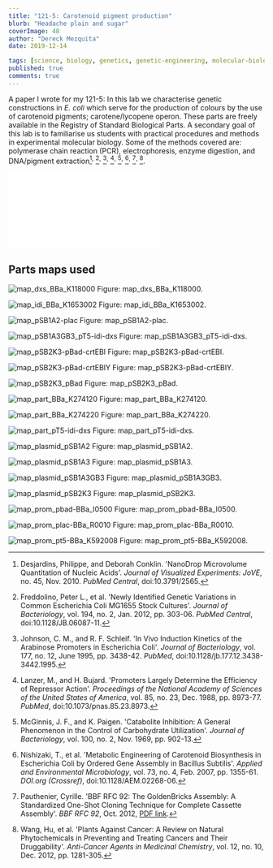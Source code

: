 ```yaml
---
title: "121-5: Carotenoid pigment production"
blurb: "Headache plain and sugar"
coverImage: 48
author: "Dereck Mezquita"
date: 2019-12-14

tags: [science, biology, genetics, genetic-engineering, molecular-biology]
published: true
comments: true
---
```


A paper I wrote for my 121-5: In this lab we characterise genetic constructions in *E. coli* which serve for the production of colours by the use of carotenoid pigments; carotene/lycopene operon. These parts are freely available in the Registry of Standard Biological Parts. A secondary goal of this lab is to familiarise us students with practical procedures and methods in experimental molecular biology. Some of the methods covered are: polymerase chain reaction (PCR), electrophoresis, enzyme digestion, and DNA/pigment extraction[^1]<sup>,</sup> [^2]<sup>,</sup> [^3]<sup>,</sup> [^4]<sup>,</sup> [^5]<sup>,</sup> [^6]<sup>,</sup> [^7]<sup>,</sup> [^8].

<embed src="/blog/20191214_121-5-carotenoid-pigment-production/20191215_dereck-demezquita_report.pdf" class="embed-pdf">

## Parts maps used

![map_dxs_BBa_K118000](/blog/20191214_121-5-carotenoid-pigment-production/maps/map_dxs_BBa_K118000.png)
Figure: map_dxs_BBa_K118000.

![map_idi_BBa_K1653002](/blog/20191214_121-5-carotenoid-pigment-production/maps/map_idi_BBa_K1653002.png)
Figure: map_idi_BBa_K1653002.

![map_pSB1A2-plac](/blog/20191214_121-5-carotenoid-pigment-production/maps/map_pSB1A2-plac.png)
Figure: map_pSB1A2-plac.

![map_pSB1A3GB3_pT5-idi-dxs](/blog/20191214_121-5-carotenoid-pigment-production/maps/map_pSB1A3GB3_pT5-idi-dxs.png)
Figure: map_pSB1A3GB3_pT5-idi-dxs.

![map_pSB2K3-pBad-crtEBI](/blog/20191214_121-5-carotenoid-pigment-production/maps/map_pSB2K3-pBad-crtEBI.png)
Figure: map_pSB2K3-pBad-crtEBI.

![map_pSB2K3-pBad-crtEBIY](/blog/20191214_121-5-carotenoid-pigment-production/maps/map_pSB2K3-pBad-crtEBIY.png)
Figure: map_pSB2K3-pBad-crtEBIY.

![map_pSB2K3_pBad](/blog/20191214_121-5-carotenoid-pigment-production/maps/map_pSB2K3_pBad.png)
Figure: map_pSB2K3_pBad.

![map_part_BBa_K274120](/blog/20191214_121-5-carotenoid-pigment-production/maps/map_part_BBa_K274120.png)
Figure: map_part_BBa_K274120.

![map_part_BBa_K274220](/blog/20191214_121-5-carotenoid-pigment-production/maps/map_part_BBa_K274220.png)
Figure: map_part_BBa_K274220.

![map_part_pT5-idi-dxs](/blog/20191214_121-5-carotenoid-pigment-production/maps/map_part_pT5-idi-dxs.png)
Figure: map_part_pT5-idi-dxs.

![map_plasmid_pSB1A2](/blog/20191214_121-5-carotenoid-pigment-production/maps/map_plasmid_pSB1A2.png)
Figure: map_plasmid_pSB1A2.

![map_plasmid_pSB1A3](/blog/20191214_121-5-carotenoid-pigment-production/maps/map_plasmid_pSB1A3.png)
Figure: map_plasmid_pSB1A3.

![map_plasmid_pSB1A3GB3](/blog/20191214_121-5-carotenoid-pigment-production/maps/map_plasmid_pSB1A3GB3.png)
Figure: map_plasmid_pSB1A3GB3.

![map_plasmid_pSB2K3](/blog/20191214_121-5-carotenoid-pigment-production/maps/map_plasmid_pSB2K3.png)
Figure: map_plasmid_pSB2K3.

![map_prom_pbad-BBa_I0500](/blog/20191214_121-5-carotenoid-pigment-production/maps/map_prom_pbad-BBa_I0500.png)
Figure: map_prom_pbad-BBa_I0500.

![map_prom_plac-BBa_R0010](/blog/20191214_121-5-carotenoid-pigment-production/maps/map_prom_plac-BBa_R0010.png)
Figure: map_prom_plac-BBa_R0010.

![map_prom_pt5-BBa_K592008](/blog/20191214_121-5-carotenoid-pigment-production/maps/map_prom_pt5-BBa_K592008.png)
Figure: map_prom_pt5-BBa_K592008.

[^1]: Desjardins, Philippe, and Deborah Conklin. 'NanoDrop Microvolume Quantitation of Nucleic Acids'. *Journal of Visualized Experiments: JoVE*, no. 45, Nov. 2010. *PubMed Central*, doi:10.3791/2565.

[^2]: Freddolino, Peter L., et al. 'Newly Identified Genetic Variations in Common Escherichia Coli MG1655 Stock Cultures'. *Journal of Bacteriology*, vol. 194, no. 2, Jan. 2012, pp. 303-06. *PubMed Central*, doi:10.1128/JB.06087-11.

[^3]: Johnson, C. M., and R. F. Schleif. 'In Vivo Induction Kinetics of the Arabinose Promoters in Escherichia Coli'. *Journal of Bacteriology*, vol. 177, no. 12, June 1995, pp. 3438-42. *PubMed*, doi:10.1128/jb.177.12.3438-3442.1995.

[^4]: Lanzer, M., and H. Bujard. 'Promoters Largely Determine the Efficiency of Repressor Action'. *Proceedings of the National Academy of Sciences of the United States of America*, vol. 85, no. 23, Dec. 1988, pp. 8973-77. *PubMed*, doi:10.1073/pnas.85.23.8973.

[^5]: McGinnis, J. F., and K. Paigen. 'Catabolite Inhibition: A General Phenomenon in the Control of Carbohydrate Utilization'. *Journal of Bacteriology*, vol. 100, no. 2, Nov. 1969, pp. 902-13.

[^6]: Nishizaki, T., et al. 'Metabolic Engineering of Carotenoid Biosynthesis in Escherichia Coli by Ordered Gene Assembly in Bacillus Subtilis'. *Applied and Environmental Microbiology*, vol. 73, no. 4, Feb. 2007, pp. 1355-61. *DOI.org (Crossref)*, doi:10.1128/AEM.02268-06.

[^7]: Pauthenier, Cyrille. 'BBF RFC 92: The GoldenBricks Assembly: A Standardized One-Shot Cloning Technique for Complete Cassette Assembly'. *BBF RFC 92*, Oct. 2012, [PDF link](https://pdfs.semanticscholar.org/fa8c/d932c1537ad367e2c12504bda6d52f5e793f.pdf).

[^8]: Wang, Hu, et al. 'Plants Against Cancer: A Review on Natural Phytochemicals in Preventing and Treating Cancers and Their Druggability'. *Anti-Cancer Agents in Medicinal Chemistry*, vol. 12, no. 10, Dec. 2012, pp. 1281-305.

